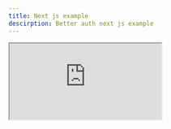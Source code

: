 ```yaml
---
title: Next js example
descirption: Better auth next js example
---
```


<iframe src="https://codesandbox.io/p/github/better-auth/better-auth/draft/dry-wind?workspaceId=f8670ba9-e253-4b60-91a6-369d03522afe&embed=1"
     style={
        {
          width: "100%",
          height: "500px",
          border: 0,
          borderRadius: "4px",
          overflow: "hidden"
        }
     }
     title="Bekacru/better-auth-demo/draft/awesome-chihiro"
     allow="accelerometer; ambient-light-sensor; camera; encrypted-media; geolocation; gyroscope; hid; microphone; midi; payment; usb; vr; xr-spatial-tracking"
     sandbox="allow-forms allow-modals allow-popups allow-presentation allow-same-origin allow-scripts"
     module="/demo/nextjs"
   ></iframe>
